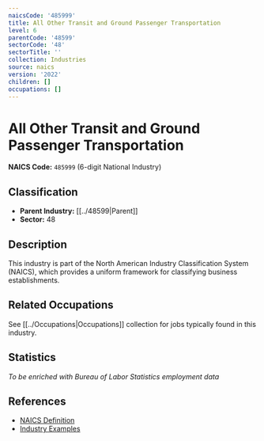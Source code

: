 ```yaml
---
naicsCode: '485999'
title: All Other Transit and Ground Passenger Transportation
level: 6
parentCode: '48599'
sectorCode: '48'
sectorTitle: ''
collection: Industries
source: naics
version: '2022'
children: []
occupations: []
---
```

# All Other Transit and Ground Passenger Transportation

**NAICS Code:** `485999` (6-digit National Industry)

## Classification

- **Parent Industry:** [[../48599|Parent]]
- **Sector:** 48

## Description

This industry is part of the North American Industry Classification System (NAICS), which provides a uniform framework for classifying business establishments.

## Related Occupations

See [[../Occupations|Occupations]] collection for jobs typically found in this industry.

## Statistics

*To be enriched with Bureau of Labor Statistics employment data*

## References

- [NAICS Definition](https://www.census.gov/naics/)
- [Industry Examples](https://www.census.gov/naics/2022NAICS/)
